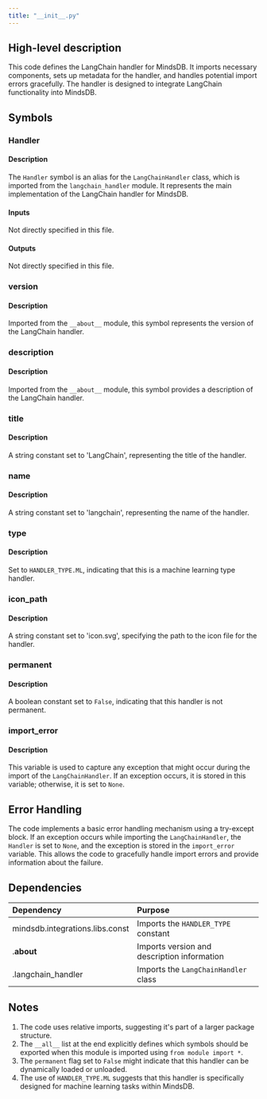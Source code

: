 ```yaml
---
title: "__init__.py"
---
```


## High-level description
This code defines the LangChain handler for MindsDB. It imports necessary components, sets up metadata for the handler, and handles potential import errors gracefully. The handler is designed to integrate LangChain functionality into MindsDB.

## Symbols

### Handler
#### Description
The `Handler` symbol is an alias for the `LangChainHandler` class, which is imported from the `langchain_handler` module. It represents the main implementation of the LangChain handler for MindsDB.

#### Inputs
Not directly specified in this file.

#### Outputs
Not directly specified in this file.

### version
#### Description
Imported from the `__about__` module, this symbol represents the version of the LangChain handler.

### description
#### Description
Imported from the `__about__` module, this symbol provides a description of the LangChain handler.

### title
#### Description
A string constant set to 'LangChain', representing the title of the handler.

### name
#### Description
A string constant set to 'langchain', representing the name of the handler.

### type
#### Description
Set to `HANDLER_TYPE.ML`, indicating that this is a machine learning type handler.

### icon_path
#### Description
A string constant set to 'icon.svg', specifying the path to the icon file for the handler.

### permanent
#### Description
A boolean constant set to `False`, indicating that this handler is not permanent.

### import_error
#### Description
This variable is used to capture any exception that might occur during the import of the `LangChainHandler`. If an exception occurs, it is stored in this variable; otherwise, it is set to `None`.

## Error Handling
The code implements a basic error handling mechanism using a try-except block. If an exception occurs while importing the `LangChainHandler`, the `Handler` is set to `None`, and the exception is stored in the `import_error` variable. This allows the code to gracefully handle import errors and provide information about the failure.

## Dependencies
| Dependency | Purpose |
|:-----------|:--------|
| mindsdb.integrations.libs.const | Imports the `HANDLER_TYPE` constant |
| .__about__ | Imports version and description information |
| .langchain_handler | Imports the `LangChainHandler` class |

## Notes
1. The code uses relative imports, suggesting it's part of a larger package structure.
2. The `__all__` list at the end explicitly defines which symbols should be exported when this module is imported using `from module import *`.
3. The `permanent` flag set to `False` might indicate that this handler can be dynamically loaded or unloaded.
4. The use of `HANDLER_TYPE.ML` suggests that this handler is specifically designed for machine learning tasks within MindsDB.